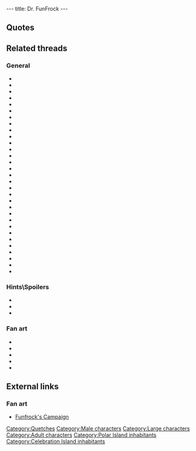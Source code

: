---
title: Dr. FunFrock
---

{{Character|
Name=FunFrock|
Image=FunFrock.gif|
Race=[[Quetch]]|
Gender=Male|
Size=Large|
Age=Adult}}

==Quotes==
{{Quote|
Quote=I have you at last! I see that you appreciated the clone that I made of your friend, the original is safe. I suppose that you have come here to find the 3rd Runic Stone. I already found it a long time ago, but it took some time to decipher it. And as soon as I knew the location of the Well of Sendell, I began the foraging work.|
Character=FunFrock}}
{{Quote|
Quote=Not being able to destroy the stone, I built my fortress around it to dissimulate it. That reminds me, you supposedly destroyed two of my factories, but that is of little importance! I will soon possess such fantastic powers, that I will need but an instant to clone or teleport the totality of the inhabitants of the planet. I also can make you relive the worst moments of your existence indefinitely... Good bye, you will never realize the prophecy because I will be the one who encounters Sendell and I will inherit her powers.|
Character=FunFrock}}
{{Quote|
Quote=At last we meet again, Twinsen! But this time, you are too late!! With the emperor's help, I succeeded in deceiving the Esmers. Ironic, isn't it? They mistook me for the reincarnation of Dark Monk and granted me divine powers that even I didn't possess. Thanks to those Esmers, these powers will be mine as soon as the moon collides with Twinsun!!|
Character=FunFrock}}
{{Quote|
Quote=I needed the wizards to operate the machine I built in the statue. It'll attract the Sendells' energy from Twinsun's core, and release it in the explosion! The children were only a ploy to coerce the wizards' obedience!!|
Character=FunFrock}}
{{Quote|
Quote=Even you a part of my plan, fool of a Quetch!! The statue is in fact an antenna! And I needed the four fragments to place it in its ceremonial position! Now, you will witness the destruction of your planet and my consecration as well! As soon as I activate the machine and the cosmic shock takes place, I will seize the Sendells' energy. It will make me a God in flesh as well as in name!!!|
Character=FunFrock}}
{{Quote|
Quote=So you followed me, you miserable maggot!!! You didn't get the picture, did you? Now it's too late. In a few minutes, your planet will be destroyed, and its energy will make me the equivalent of a God!!! For annoying me with the sight of you yet again, I'm going to sacrifice these children you love so dearly right in front of your eyes!!!|
Character=FunFrock}}

==Related threads==
===General===
* {{thread|id=11057|title=A weird resemblance}}
* {{thread|id=10887|title=How did Funfrock get to Zeelich?}}
* {{thread|id=9405|title=Twinsun's Destruction}}
* {{thread|id=9302|title=LBA2 is over}}
* {{thread|id=9106|title=The Comrade, Fuhrer or Fascist is watching you!}}
* {{thread|id=8965|title=Toss Up Compensate Match}}
* {{thread|id=8826|title=First Semi of the Toss Up!}}
* {{thread|id=8515|title=Uncanny FunFrock resemblence...}}
* {{thread|id=8260|title=Favourite FunFrock's Factory (FFFF)}}
* {{thread|id=7507|title=Funfrock dead?}}
* {{thread|id=5352|title=Who should be the villain boss in LBA3?}}
* {{thread|id=4676|title=Is Funfrock a Syborg?}}
* {{thread|id=5470|title=Fuhrer FunFrock (F.F.F)}}
* {{thread|id=4936|title=How 'bout good ol' doctor F?}}
* {{thread|id=4010|title=Sendel vs. FunFrock}}
* {{thread|id=4373|title=FunFrock teleporting?}}
* {{thread|id=4229|title=Twinsen & Funfrock in LBA 1 & 2}}
* {{thread|id=4074|title=Badguys Special #1:How did Funfrock take power?}}
* {{thread|id=3889|title=Separated at Birth?}}
* {{thread|id=3792|title=Voices and other voices}}
* {{thread|id=3446|title=A future FunFrock?}}
* {{thread|id=2968|title=funfrock`s alternate names}}
* {{thread|id=2780|title=confusing}}
* {{thread|id=2412|title=What do you think of FunFrock in LBA?}}
* {{thread|id=2323|title="To the Glory of Doctor FunFrock"}}
* {{thread|id=1867|title=Do you remember when... [spolier]}}
* {{thread|id=155|title=Twinsun - a happy jolly place? I THINK NOT}}
* {{thread|id=1267|title=Funfrock's plan}}
* {{thread|id=776|title=I just finished LBA2}}
* {{thread|id=11567|title=FunFrock's picture in the book in LBA2's intro}}
* {{thread|id=11616|title=Random Quote(s)}}

===Hints\Spoilers===
* {{thread|id=10385|title=every point of interest i could find (lba2) that isnt on this site, that needs to be!}}
* {{thread|id=5035|title=lba1 beating funfrock}}
* {{thread|id=4305|title=Too Easy To Kill Funfrock...}}

===Fan art===
* {{thread|id=7125|title=Funfrock 3d}}
* {{thread|id=6222|title=For those interested to see what a cell-shaded LBA would look like}}
* {{post|id=149595|title=Edited Film Pictures}}
* {{thread|id=10468|title=1997 LBA drawings done when I still a schoolboy}}
* {{post|id=75079|title=Metal Gear Twinsen}}

==External links==
===Fan art===
* [http://www.deviantart.com/deviation/35013177/?qo=15&q=by%3Asepulchrave&qh=sort%3Atime+-in%3Ascraps Funfrock's Campaign]

{{Stub}}

[[Category:Quetches]]
[[Category:Male characters]]
[[Category:Large characters]]
[[Category:Adult characters]]
[[Category:Polar Island inhabitants]]
[[Category:Celebration Island inhabitants]]